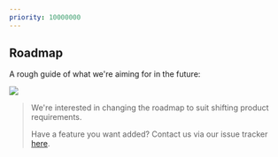 ```yaml
---
priority: 10000000
---
```




## Roadmap

A rough guide of what we're aiming for in the future:

<Image src={roadmap} />

> We're interested in changing the roadmap to suit shifting product requirements.
>
> Have a feature you want added? Contact us via our issue tracker [here](https://github.com/gchq/bailo/issues).


>

